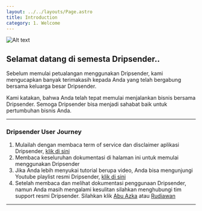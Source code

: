 ```yaml
---
layout: ../../layouts/Page.astro
title: Introduction
category: 1. Welcome
---
```


![Alt text](/assets/images/thumb.jpg "Welcome")



## Selamat datang di semesta Dripsender..

Sebelum memulai petualangan menggunakan Dripsender, kami mengucapkan banyak terimakasih kepada Anda yang telah bergabung bersama keluarga besar Dripsender.

Kami katakan, bahwa Anda telah tepat memulai menjalankan bisnis bersama Dripsender. Semoga Dripsender bisa menjadi sahabat baik untuk pertumbuhan bisnis Anda.

---

### Dripsender User Journey
1. Mulailah dengan membaca term of service dan disclaimer aplikasi Dripsender, [klik di sini](/docs/term-of-service "Term Of Service")
2. Membaca keseluruhan dokumentasi di halaman ini untuk memulai menggunakan Dripsender
3. Jika Anda lebih menyukai tutorial berupa video, Anda bisa mengunjungi Youtube playlist resmi Dripsender, [klik di sini](https://youtube.com/playlist?list=PLldQ2LkPgAjW_2zwgw3ZBDXvG2lh0dYlM "Youtube Playlist")
4. Setelah membaca dan melihat dokumentasi penggunaan Dripsender, namun Anda masih mengalami kesulitan silahkan menghubungi tim support resmi Dripsender. Silahkan klik [Abu Azka](https://wa.me/6281373887727 "Abu Azka") atau [Rudiawan](https://wa.me/6287857377867 "Kang Rudiawan")

---
